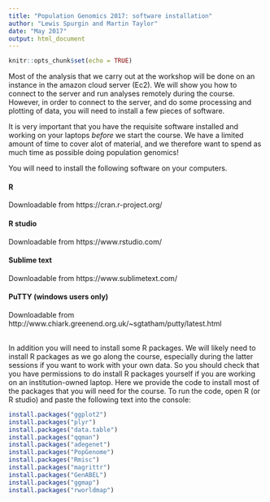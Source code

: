 ```yaml
---
title: "Population Genomics 2017: software installation"
author: "Lewis Spurgin and Martin Taylor"
date: "May 2017"
output: html_document
---
```


```r
knitr::opts_chunk$set(echo = TRUE)
```


Most of the analysis that we carry out at the workshop will be done on an instance in the amazon cloud server (Ec2). We will show you how to connect to the server and run analyses remotely during the course. However, in order to connect to the server, and do some processing and plotting of data, you will need to install a few pieces of software.

It is very important that you have the requisite software installed and working on your laptops *before* we start the course. We have a limited amount of time to cover alot of material, and we therefore want to spend as much time as possible doing population genomics!

You will need to install the following software on your computers.

#### R
Downloadable from https://cran.r-project.org/ 

#### R studio
Downloadable from https://www.rstudio.com/

#### Sublime text
Downloadable from https://www.sublimetext.com/

#### PuTTY (windows users only)
Downloadable from http://www.chiark.greenend.org.uk/~sgtatham/putty/latest.html

<br>
In addition you will need to install some R packages. We will likely need to install R packages as we go along the course, especially during the latter sessions if you want to work with your own data. So you should check that you have permissions to do install R packages yourself if you are working on an institution-owned laptop. Here we provide the code to install most of the packages that you will need for the course. To run the code, open R (or R studio) and paste the following text into the console:

```r
install.packages("ggplot2")
install.packages("plyr")
install.packages("data.table")
install.packages("qqman")
install.packages("adegenet")
install.packages("PopGenome")
install.packages("Rmisc")
install.packages("magrittr")
install.packages("GenABEL")
install.packages("ggmap")
install.packages("rworldmap")
```

